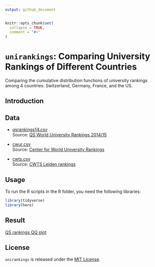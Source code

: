 ```yaml
---
output: github_document
---
```


<!-- README.md is generated from README.Rmd. Please edit that file -->

```r
knitr::opts_chunk$set(
  collapse = TRUE,
  comment = "#>"
)
```

# `unirankings`: Comparing University Rankings of Different Countries

<!-- badges: start -->
<!-- badges: end -->

Comparing the cumulative distribution functions of university rankings among 4 countries: Switzerland, Germany, France, and the US.

## Introduction

## Data

* [qsrankings14.csv](https://github.com/zambujo/unirankings/blob/master/qsrankings14.csv)  
  Source: [QS World University Rankings  2014/15](http://www.topuniversities.com/university-rankings/world-university-rankings/2014)

* [cwur.csv](https://github.com/zambujo/unirankings/blob/master/cwur.csv)  
  Source: [Center for World University Rankings](http://cwur.org/2014/)

* [cwts.csv](https://github.com/zambujo/unirankings/blob/master/cwts.csv)  
  Source: [CWTS Leiden rankings](http://www.leidenranking.com/ranking/2014)

## Usage

To run the R scripts in the R folder, you need the following libraries:

```r
library(tidyverse)
library(here)
```


## Result

[QS rankings QQ plot](qs-qqplot.svg)

## License

`unirankings` is released under the [MIT License](./LICENCE.md).
